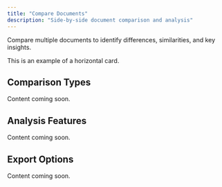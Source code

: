 ```yaml
---
title: "Compare Documents"
description: "Side-by-side document comparison and analysis"
---
```


Compare multiple documents to identify differences, similarities, and key insights.

<Card title="Be descriptive" icon="message" iconType="regular" horizontal>
  This is an example of a horizontal card.
</Card>


## Comparison Types

Content coming soon.

## Analysis Features

Content coming soon.

## Export Options

Content coming soon.
